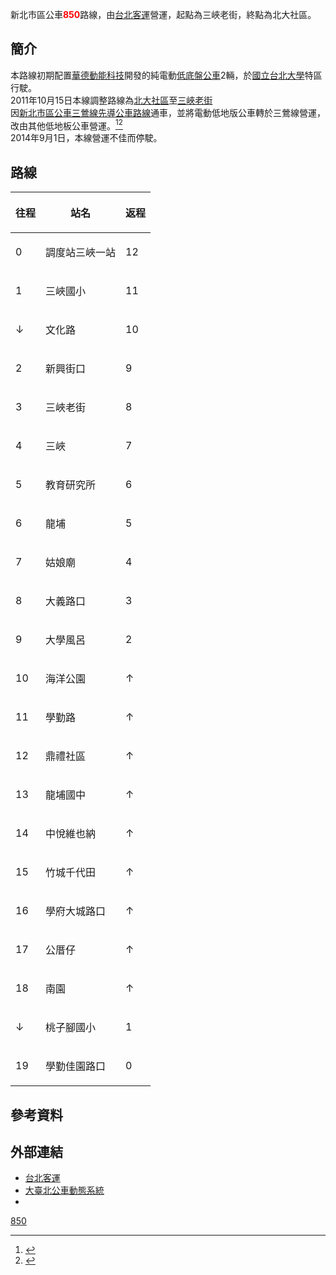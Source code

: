 {{Infobox Bus Route
| number = 新北市區<span style="color:red;">850</span>路線
| image =[[File:Taipei_Bus_001-FV_head_20110513.jpg|300px]]
| bgcolor = white
| fontcolor = red
| system = 新北市區
| manager = 新北市政府交通局運輸管理科
| operator = <!-- 注释出：[[File:Taipei_Bus_2nd_logo.png|50px]] -->台北客運
| garage = 三峽一站
| garage1 =
| vehicle =配置[[File:標誌(小)mark(S).jpg|25px]]低底板2輛
| start =三峽老街
| via = 
| via1 = 
| end = 北大社區
| length =
| level = 06:00～20:00
| level1 =
| frequency =尖峰10～15分<br />離峰15～20 例假日20～30
| frequency1 =
| time =
| fare = 台北聯營乙段票
| section_fare_1 =
| section_fare_buffer_1 =
| section_fare_2 =
| section_fare_buffer_2 =
| other_route =
| compete =
}}
新北市區公車'''<span style="color:red;">850</span>'''路線，由[[台北客運|台北客運]]營運，起點為三峽老街，終點為北大社區。

== 簡介 ==
本路線初期配置[[華德動能科技|華德動能科技]]開發的純電動[[低底盤公車|低底盤公車]]2輛，於[[國立台北大學|國立台北大學]]特區行駛。<br>
2011年10月15日本線調整路線為[[北大社區|北大社區]]至[[三峽老街|三峽老街]]<br>
因[[新北市區公車三鶯線先導公車路線|新北市區公車三鶯線先導公車路線]]通車，並將電動低地版公車轉於三鶯線營運，改由其他低地板公車營運。<ref>{{Cite web |url=http://news.ltn.com.tw/news/local/paper/492308 |title=電動公車上路全國首批三峽搶先行 |access-date=2015-11-29 |archive-date=2015-12-08 |archive-url=https://web.archive.org/web/20151208183112/http://news.ltn.com.tw/news/local/paper/492308 |dead-url=no }}</ref><ref>{{Cite web |url=http://www.cna.com.tw/news/firstnews/201105130020-1.aspx |title=首輛國產零污染電動公車 上路 |access-date=2015-11-29 |archive-url=https://web.archive.org/web/20151208143303/http://www.cna.com.tw/news/firstnews/201105130020-1.aspx |archive-date=2015-12-08 |dead-url=yes }}</ref><br>
2014年9月1日，本線營運不佳而停駛。

==路線==
{|class="wikitable" align="center"
!往程
!站名
!返程
|-align="center"
|0
|調度站三峽一站
|12
|-align="center"
|1
|三峽國小
|11
|-align="center"
|↓
|文化路
|10
|-align="center"
|2
|新興街口
|9
|-align="center"
|3
|三峽老街
|8
|-align="center"
|4
|三峽
|7
|-align="center"
|5
|教育研究所
|6
|-align="center"
|6
|龍埔
|5
|-align="center"
|7
|姑娘廟
|4
|-align="center"
|8
|大義路口
|3
|-align="center"
|9
|大學風呂
|2
|-align="center"
|10
|海洋公園
|↑
|-align="center"
|11
|學勤路
|↑
|-align="center"
|12
|鼎禮社區
|↑
|-align="center"
|13
|龍埔國中
|↑
|-align="center"
|14
|中悅維也納
|↑
|-align="center"
|15
|竹城千代田
|↑
|-align="center"
|16
|學府大城路口
|↑
|-align="center"
|17
|公厝仔
|↑
|-align="center"
|18
|南園
|↑
|-align="center"
|↓
|桃子腳國小
|1
|-align="center"
|19
|學勤佳園路口
|0
|}

==參考資料==
{{reflist}}

==外部連結==
*[http://www.tpebus.com.tw/ 台北客運] {{Wayback|url=http://www.tpebus.com.tw/ |date=20191228013356 }}
*[https://web.archive.org/web/20151205024202/http://ebus.taipei.gov.tw/ 大臺北公車動態系統]
*{{facebook|TransTaipei|暢行台北公車客運資訊站}}


{{新北市區公車路線}}
{{台北聯營公車路線}}
{{台北聯營公車}}

[[Category:新北市區公車路線|850]]